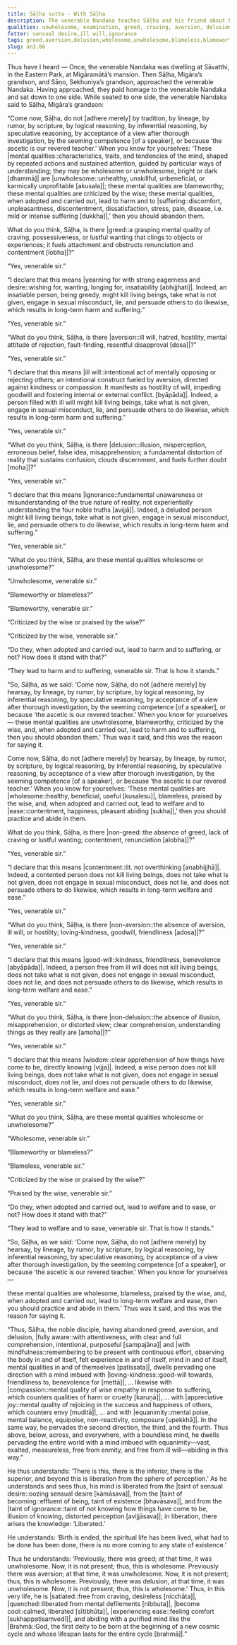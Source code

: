 ```yaml
---
title: Sāḷha sutta - With Sāḷha
description: The venerable Nandaka teaches Sāḷha and his friend about how to independently verify the unwholesome and wholesome mental qualities.
qualities: unwholesome, examination, greed, craving, aversion, delusion, ignorance, lack of discernment, slaughtering, stealing, sexual misconduct, suffering, wholesome, contentment, loving-kindness, wisdom, full awareness, mindfulness, compassion, appreciative joy, equanimity, liberation
fetter: sensual desire,ill will,ignorance
tags: greed,aversion,delusion,wholesome,unwholesome,blameless,blameworthy,wise,loving-kindness,good-will,contentment,clear apprehension
slug: an3.66
---
```


Thus have I heard — Once, the venerable Nandaka was dwelling at Sāvatthi, in the Eastern Park, at Migāramātā’s mansion. Then Sāḷha, Migāra’s grandson, and Sāṇo, Sekhuniya’s grandson, approached the venerable Nandaka. Having approached, they paid homage to the venerable Nandaka and sat down to one side. While seated to one side, the venerable Nandaka said to Sāḷha, Migāra’s grandson:

“Come now, Sāḷha, do not [adhere merely] by tradition, by lineage, by rumor, by scripture, by logical reasoning, by inferential reasoning, by speculative reasoning, by acceptance of a view after thorough investigation, by the seeming competence [of a speaker], or because ‘the ascetic is our revered teacher.’ When you know for yourselves: ‘These |mental qualities::characteristics, traits, and tendencies of the mind, shaped by repeated actions and sustained attention, guided by particular ways of understanding; they may be wholesome or unwholesome, bright or dark [dhammā]| are |unwholesome::unhealthy, unskillful, unbeneficial, or karmically unprofitable [akusala]|; these mental qualities are blameworthy; these mental qualities are criticized by the wise; these mental qualities, when adopted and carried out, lead to harm and to |suffering::discomfort, unpleasantness, discontentment, dissatisfaction, stress, pain, disease, i.e. mild or intense suffering [dukkha]|,’ then you should abandon them.

What do you think, Sāḷha, is there |greed::a grasping mental quality of craving, possessiveness, or lustful wanting that clings to objects or experiences; it fuels attachment and obstructs renunciation and contentment [lobha]|?”

“Yes, venerable sir.”

“I declare that this means |yearning for with strong eagerness and desire::wishing for, wanting, longing for, insatiability [abhijjhati]|. Indeed, an insatiable person, being greedy, might kill living beings, take what is not given, engage in sexual misconduct, lie, and persuade others to do likewise, which results in long-term harm and suffering.”

“Yes, venerable sir.”

“What do you think, Sāḷha, is there |aversion::ill will, hatred, hostility, mental attitude of rejection, fault-finding, resentful disapproval [dosa]|?”

“Yes, venerable sir.”

“I declare that this means |ill will::intentional act of mentally opposing or rejecting others; an intentional construct fueled by aversion, directed against kindness or compassion. It manifests as hostility of will, impeding goodwill and fostering internal or external conflict. [byāpāda]|. Indeed, a person filled with ill will might kill living beings, take what is not given, engage in sexual misconduct, lie, and persuade others to do likewise, which results in long-term harm and suffering.”

“Yes, venerable sir.”

“What do you think, Sāḷha, is there |delusion::illusion, misperception, erroneous belief, false idea, misapprehension; a fundamental distortion of reality that sustains confusion, clouds discernment, and fuels further doubt [moha]|?”

“Yes, venerable sir.”

“I declare that this means |ignorance::fundamental unawareness or misunderstanding of the true nature of reality, not experientially understanding the four noble truths [avijjā]|. Indeed, a deluded person might kill living beings, take what is not given, engage in sexual misconduct, lie, and persuade others to do likewise, which results in long-term harm and suffering.”

“Yes, venerable sir.”

“What do you think, Sāḷha, are these mental qualities wholesome or unwholesome?”

“Unwholesome, venerable sir.”

“Blameworthy or blameless?”

“Blameworthy, venerable sir.”

“Criticized by the wise or praised by the wise?”

“Criticized by the wise, venerable sir.”

“Do they, when adopted and carried out, lead to harm and to suffering, or not? How does it stand with that?”

“They lead to harm and to suffering, venerable sir. That is how it stands.”

“So, Sāḷha, as we said: ‘Come now, Sāḷha, do not [adhere merely] by hearsay, by lineage, by rumor, by scripture, by logical reasoning, by inferential reasoning, by speculative reasoning, by acceptance of a view after thorough investigation, by the seeming competence [of a speaker], or because ‘the ascetic is our revered teacher.’ When you know for yourselves — these mental qualities are unwholesome, blameworthy, criticized by the wise, and, when adopted and carried out, lead to harm and to suffering, then you should abandon them.’ Thus was it said, and this was the reason for saying it.

Come now, Sāḷha, do not [adhere merely] by hearsay, by lineage, by rumor, by scripture, by logical reasoning, by inferential reasoning, by speculative reasoning, by acceptance of a view after thorough investigation, by the seeming competence [of a speaker], or because ‘the ascetic is our revered teacher.’ When you know for yourselves: ‘These mental qualities are |wholesome::healthy, beneficial, useful [kusalesu]|, blameless, praised by the wise, and, when adopted and carried out, lead to welfare and to |ease::contentment, happiness, pleasant abiding [sukha]|,’ then you should practice and abide in them.

What do you think, Sāḷha, is there |non-greed::the absence of greed, lack of craving or lustful wanting; contentment, renunciation [alobha]|?”

“Yes, venerable sir.”

“I declare that this means |contentment::lit. not overthinking [anabhijjhā]|. Indeed, a contented person does not kill living beings, does not take what is not given, does not engage in sexual misconduct, does not lie, and does not persuade others to do likewise, which results in long-term welfare and ease.”

“Yes, venerable sir.”

“What do you think, Sāḷha, is there |non-aversion::the absence of aversion, ill will, or hostility; loving-kindness, goodwill, friendliness [adosa]|?”

“Yes, venerable sir.”

“I declare that this means |good-will::kindness, friendliness, benevolence [abyāpāda]|. Indeed, a person free from ill will does not kill living beings, does not take what is not given, does not engage in sexual misconduct, does not lie, and does not persuade others to do likewise, which results in long-term welfare and ease.”

“Yes, venerable sir.”

“What do you think, Sāḷha, is there |non-delusion::the absence of illusion, misapprehension, or distorted view; clear comprehension, understanding things as they really are [amoha]|?”

“Yes, venerable sir.”

“I declare that this means |wisdom::clear apprehension of how things have come to be, directly knowing [vijja]|. Indeed, a wise person does not kill living beings, does not take what is not given, does not engage in sexual misconduct, does not lie, and does not persuade others to do likewise, which results in long-term welfare and ease.”

“Yes, venerable sir.”

“What do you think, Sāḷha, are these mental qualities wholesome or unwholesome?”

“Wholesome, venerable sir.”

“Blameworthy or blameless?”

“Blameless, venerable sir.”

“Criticized by the wise or praised by the wise?”

“Praised by the wise, venerable sir.”

“Do they, when adopted and carried out, lead to welfare and to ease, or not? How does it stand with that?”

“They lead to welfare and to ease, venerable sir. That is how it stands.”

“So, Sāḷha, as we said: ‘Come now, Sāḷha, do not [adhere merely] by hearsay, by lineage, by rumor, by scripture, by logical reasoning, by inferential reasoning, by speculative reasoning, by acceptance of a view after thorough investigation, by the seeming competence [of a speaker], or because ‘the ascetic is our revered teacher.’ When you know for yourselves —

these mental qualities are wholesome, blameless, praised by the wise, and, when adopted and carried out, lead to long-term welfare and ease, then you should practice and abide in them.’ Thus was it said, and this was the reason for saying it.

“Thus, Sāḷha, the noble disciple, having abandoned greed, aversion, and delusion, |fully aware::with attentiveness, with clear and full comprehension, intentional, purposeful [sampajāna]| and |with mindfulness::remembering to be present with continuous effort, observing the body in and of itself, felt experience in and of itself, mind in and of itself, mental qualities in and of themselves [patissata]|, dwells pervading one direction with a mind imbued with |loving-kindness::good-will towards, friendliness to, benevolence for [mettā]|, ... likewise with |compassion::mental quality of wise empathy in response to suffering, which counters qualities of harm or cruelty [karuṇā]|, ... with |appreciative joy::mental quality of rejoicing in the success and happiness of others, which counters envy [muditā]|, ... and with |equanimity::mental poise, mental balance, equipoise, non-reactivity, composure [upekkhā]|. In the same way, he pervades the second direction, the third, and the fourth. Thus above, below, across, and everywhere, with a boundless mind, he dwells pervading the entire world with a mind imbued with equanimity—vast, exalted, measureless, free from enmity, and free from ill will—abiding in this way.”

He thus understands: ‘There is this, there is the inferior, there is the superior, and beyond this is liberation from the sphere of perception.’ As he understands and sees thus, his mind is liberated from the |taint of sensual desire::oozing sensual desire [kāmāsava]|, from the |taint of becoming::effluent of being, taint of existence [bhavāsava]|, and from the |taint of ignorance::taint of not knowing how things have come to be, illusion of knowing, distorted perception [avijjāsava]|; in liberation, there arises the knowledge: ‘Liberated.’

He understands: ‘Birth is ended, the spiritual life has been lived, what had to be done has been done, there is no more coming to any state of existence.’

Thus he understands: ‘Previously, there was greed; at that time, it was unwholesome. Now, it is not present; thus, this is wholesome. Previously there was aversion; at that time, it was unwholesome. Now, it is not present; thus, this is wholesome. Previously, there was delusion, at that time, it was unwholesome. Now, it is not present; thus, this is wholesome.’ Thus, in this very life, he is |satiated::free from craving, desireless [nicchāta]|, |quenched::liberated from mental defilements [nibbuta]|, |become cool::calmed, liberated [sītibhūta]|, |experiencing ease::feeling comfort [sukhappaṭisaṃvedī]|, and abiding with a purified mind like the |Brahmā::God, the first deity to be born at the beginning of a new cosmic cycle and whose lifespan lasts for the entire cycle [brahmā]|.”